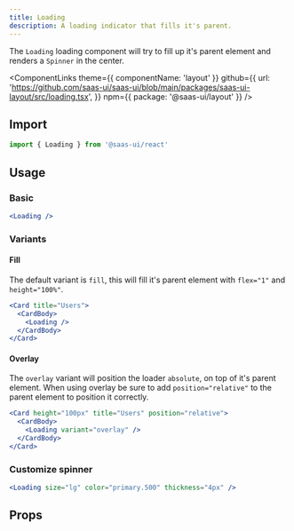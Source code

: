 ```yaml
---
title: Loading
description: A loading indicator that fills it's parent.
---
```


The `Loading` loading component will try to fill up it's parent element and
renders a `Spinner` in the center.

<ComponentLinks
  theme={{ componentName: 'layout' }}
  github={{
    url: 'https://github.com/saas-ui/saas-ui/blob/main/packages/saas-ui-layout/src/loading.tsx',
  }}
  npm={{ package: '@saas-ui/layout' }}
/>

## Import

```ts
import { Loading } from '@saas-ui/react'
```

## Usage

### Basic

```jsx
<Loading />
```

### Variants

#### Fill

The default variant is `fill`, this will fill it's parent element with `flex="1"` and `height="100%"`.

```jsx
<Card title="Users">
  <CardBody>
    <Loading />
  </CardBody>
</Card>
```

#### Overlay

The `overlay` variant will position the loader `absolute`, on top of it's parent element.
When using overlay be sure to add `position="relative"` to the parent element to position it correctly.

```jsx
<Card height="100px" title="Users" position="relative">
  <CardBody>
    <Loading variant="overlay" />
  </CardBody>
</Card>
```

### Customize spinner

```jsx
<Loading size="lg" color="primary.500" thickness="4px" />
```

## Props

<PropsTable of="Loading" />

